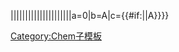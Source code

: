 {{chem/2{{#if:{{{3|}}}|0}}|{{{1|}}}|{{{2|}}}|{{{3|}}}|{{{4|}}}|{{{5|}}}|{{{6|}}}|{{{7|}}}|{{{8|}}}|{{{9|}}}|{{{10|}}}|{{{11|}}}|{{{12|}}}|{{{13|}}}|{{{14|}}}|{{{15|}}}|{{{16|}}}|{{{17|}}}|{{{18|}}}|{{{19|}}}|{{{20|}}}|a=0|b=A|c={{#if:{{{3|}}}|{{chem/type|{{{3}}}}}|A}}}}<noinclude>[[Category:Chem子模板]]</noinclude>